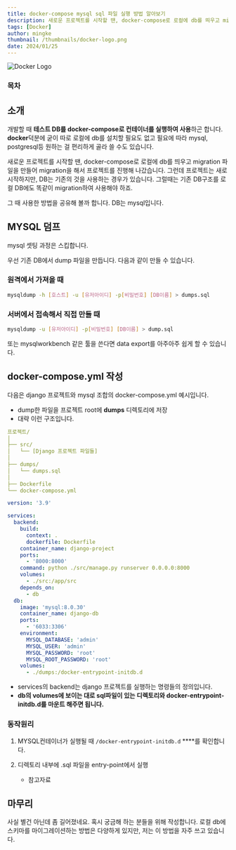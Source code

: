 ```yaml
---
title: docker-compose mysql sql 파일 실행 방법 알아보기
description: 새로운 프로젝트를 시작할 땐, docker-compose로 로컬에 db를 띄우고 migration 파일을 만들어 migration을 해서 프로젝트를 진행해 나갔습니다. DB는 기존의 것을 사용하는 경우가 있습니다. 그럴때는 기존 DB구조를 로컬 DB에도 똑같이 migration하여 사용해야 하죠. 그 방법을 알아보겠습니다.
tags: [Docker]
author: mingke
thumbnail: /thumbnails/docker-logo.png
date: 2024/01/25
---
```


<Image src="/thumbnails/docker-logo.png" alt="Docker Logo" />

### 목차

## 소개

개발할 때 **테스트 DB를 docker-compose로 컨테이너를 실행하여 사용**하곤 합니다. **docker**덕분에 굳이 따로 로컬에 db를 설치할 필요도 없고 필요에 따라 mysql, postgresql등 원하는 걸 편리하게 골라 쓸 수도 있습니다.

새로운 프로젝트를 시작할 땐, docker-compose로 로컬에 db를 띄우고 migration 파일을 만들어 migration을 해서 프로젝트를 진행해 나갔습니다. 그런데 프로젝트는 새로 시작하지만, DB는 기존의 것을 사용하는 경우가 있습니다. 그럴때는 기존 DB구조를 로컬 DB에도 똑같이 migration하여 사용해야 하죠.

그 때 사용한 방법을 공유해 볼까 합니다. DB는 mysql입니다.

## MYSQL 덤프

mysql 셋팅 과정은 스킵합니다.

우선 기존 DB에서 dump 파일을 만듭니다. 다음과 같이 만들 수 있습니다.

### 원격에서 가져올 때

```bash
mysqldump -h [호스트] -u [유저아이디] -p[비밀번호] [DB이름] > dumps.sql
```

### 서버에서 접속해서 직접 만들 때

```bash
mysqldump -u [유저아이디] -p[비밀번호] [DB이름] > dump.sql
```

또는 mysqlworkbench 같은 툴을 쓴다면 data export를 아주아주 쉽게 할 수 있습니다.

## docker-compose.yml 작성

다음은 django 프로젝트와 mysql 조합의 docker-compose.yml 예시입니다.

- dump한 파일을 프로젝트 root에 **dumps** 디렉토리에 저장
- 대략 이런 구조입니다.

```yaml
프로젝트/
│
├── src/
│   └── [Django 프로젝트 파일들]
│
├── dumps/
│   └── dumps.sql
│
├── Dockerfile
└── docker-compose.yml
```

```yaml
version: '3.9'

services:
  backend:
    build:
      context: .
      dockerfile: Dockerfile
    container_name: django-project
    ports:
      - '8000:8000'
    command: python ./src/manage.py runserver 0.0.0.0:8000
    volumes:
      - ./src:/app/src
    depends_on:
      - db
  db:
    image: 'mysql:8.0.30'
    container_name: django-db
    ports:
      - '6033:3306'
    environment:
      MYSQL_DATABASE: 'admin'
      MYSQL_USER: 'admin'
      MYSQL_PASSWORD: 'root'
      MYSQL_ROOT_PASSWORD: 'root'
    volumes:
      - ./dumps:/docker-entrypoint-initdb.d
```

- services의 backend는 django 프로젝트를 실행하는 명령들의 정의입니다.
- **db의 volumes에 보이는 대로 sql파일이 있는 디렉토리와 docker-entrypoint-initdb.d를 마운트 해주면 됩니다.**

### 동작원리

1. MYSQL컨테이너가 실행될 때 `/docker-entrypoint-initdb.d` \*\*\*\*를 확인합니다.
2. 디렉토리 내부에 .sql 파일을 entry-point에서 실행

   - 참고자료

   <Link url="https://github.com/docker-library/mysql/blob/ffa6423ca24168e4d96631b5e8f536ac826d2a5b/docker-entrypoint.sh" />

## 마무리

사실 별건 아닌데 좀 길어졌네요. 혹시 궁금해 하는 분들을 위해 작성합니다. 로컬 db에 스키마를 마이그레이션하는 방법은 다양하게 있지만, 저는 이 방법을 자주 쓰고 있습니다.
